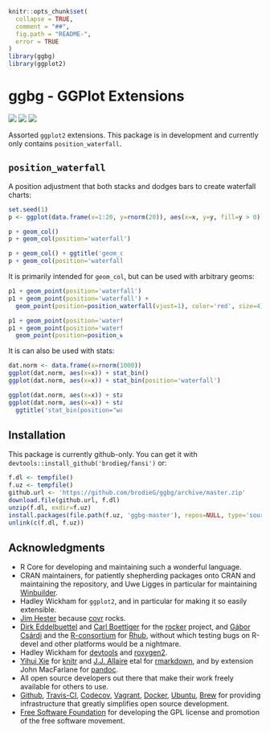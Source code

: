 <!-- README.md is generated from README.Rmd. Please edit that file -->

```r
knitr::opts_chunk$set(
  collapse = TRUE,
  comment = "##",
  fig.path = "README-",
  error = TRUE
)
library(ggbg)
library(ggplot2)
```
# ggbg - GGPlot Extensions

[![](https://travis-ci.org/brodieG/ggbg.svg?branch=master)](https://travis-ci.org/brodieG/ggbg)
[![](https://codecov.io/github/brodieG/ggbg/coverage.svg?branch=master)](https://codecov.io/github/brodieG/ggbg?branch=master)
[![](http://www.r-pkg.org/badges/version/ggbg)](https://cran.r-project.org/package=ggbg)

Assorted `ggplot2` extensions.  This package is in development and currently
only contains `position_waterfall`.

## `position_waterfall`

A position adjustment that both stacks and dodges bars to create waterfall
charts:

```r
set.seed(1)
p <- ggplot(data.frame(x=1:20, y=rnorm(20)), aes(x=x, y=y, fill=y > 0))
```
```r
p + geom_col()
p + geom_col(position='waterfall')
```
<div style='max-width: 45%; text-align: center; white-space: nowrap;'>
```r
p + geom_col() + ggtitle('geom_col()')
p + geom_col(position='waterfall') + ggtitle('geom_col(position="waterfall")')
```
</div>

It is primarily intended for `geom_col`,  but can be used with arbitrary geoms:

```r
p1 + geom_point(position='waterfall')
p1 + geom_point(position='waterfall') +
  geom_point(position=position_waterfall(vjust=1), color='red', size=4)
```
<div style='max-width: 45%; text-align: center; white-space: nowrap;'>
```r
p1 + geom_point(position='waterfall')
p1 + geom_point(position='waterfall') +
  geom_point(position=position_waterfall(vjust=1), color='red', size=4)
```
</div>

It is can also be used with stats:

```r
dat.norm <- data.frame(x=rnorm(1000))
ggplot(dat.norm, aes(x=x)) + stat_bin()
ggplot(dat.norm, aes(x=x)) + stat_bin(position='waterfall')
```
<div style='max-width: 45%; text-align: center; white-space: nowrap;'>
```r
ggplot(dat.norm, aes(x=x)) + stat_bin(bins=30) + ggtitle('stat_bin()')
ggplot(dat.norm, aes(x=x)) + stat_bin(bins=30, position='waterfall') +
  ggtitle('stat_bin(position="waterfall")')
```
</div>

## Installation

This package is currently github-only.  You can get it with
`devtools::install_github('brodieg/fansi')` or:

```r
f.dl <- tempfile()
f.uz <- tempfile()
github.url <- 'https://github.com/brodieG/ggbg/archive/master.zip'
download.file(github.url, f.dl)
unzip(f.dl, exdir=f.uz)
install.packages(file.path(f.uz, 'ggbg-master'), repos=NULL, type='source')
unlink(c(f.dl, f.uz))
```

## Acknowledgments

* R Core for developing and maintaining such a wonderful language.
* CRAN maintainers, for patiently shepherding packages onto CRAN and maintaining
  the repository, and Uwe Ligges in particular for maintaining
  [Winbuilder](http://win-builder.r-project.org/).
* Hadley Wickham for `ggplot2`, and in particular for making it so easily
  extensible.
* [Jim Hester](https://github.com/jimhester) because
  [covr](https://cran.r-project.org/package=covr) rocks.
* [Dirk Eddelbuettel](https://github.com/eddelbuettel) and [Carl
  Boettiger](https://github.com/cboettig) for the
  [rocker](https://github.com/rocker-org/rocker) project, and [Gábor
  Csárdi](https://github.com/gaborcsardi) and the
  [R-consortium](https://www.r-consortium.org/) for
  [Rhub](https://github.com/r-hub), without which testing bugs on R-devel and
  other platforms would be a nightmare.
* Hadley Wickham for [devtools](https://cran.r-project.org/package=devtools) and
  [roxygen2](https://cran.r-project.org/package=roxygen2).
* [Yihui Xie](https://github.com/yihui) for
  [knitr](https://cran.r-project.org/package=knitr) and  [J.J.
  Allaire](https://github.com/jjallaire) etal for
  [rmarkdown](https://cran.r-project.org/package=rmarkdown), and by extension
  John MacFarlane for [pandoc](http://pandoc.org/).
* All open source developers out there that make their work freely available
  for others to use.
* [Github](https://github.com/), [Travis-CI](https://travis-ci.org/),
  [Codecov](https://codecov.io/), [Vagrant](https://www.vagrantup.com/),
  [Docker](https://www.docker.com/), [Ubuntu](https://www.ubuntu.com/),
  [Brew](https://brew.sh/) for providing infrastructure that greatly simplifies
  open source development.
* [Free Software Foundation](http://fsf.org/) for developing the GPL license and
  promotion of the free software movement.
